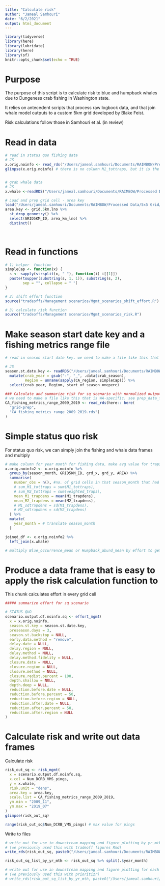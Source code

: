 ```yaml
---
title: "Calculate risk"
author: "Jameal Samhouri"
date: "6/2/2021"
output: html_document
---
```


```r
library(tidyverse)
library(here)
library(lubridate)
library(here)
library(sf)
knitr::opts_chunk$set(echo = TRUE)
```

# Purpose

The purpose of this script is to calculate risk to blue and humpback whales due to Dungeness crab fishing in Washington state. 

It relies on antecedent scripts that process raw logbook data, and that join whale model outputs to a custom 5km grid developed by Blake Feist.

Risk calculations follow those in Samhouri et al. (in review)

# Read in data
```r

# read in status quo fishing data
# JS 
x.orig.noinfo <- read_rds("/Users/jameal.samhouri/Documents/RAIMBOW/Processed Data/Logbook-VMS/WA logbooks - mapping for CP/adj_summtraps.rds")
glimpse(x.orig.noinfo) # there is no column M2_tottraps, but it is the same as weighted_traps


# grab whale data
# JS 
x.whale <-readRDS("/Users/jameal.samhouri/Documents/RAIMBOW/Processed Data/5x5 Grid/Grid5km_whale.rds")

# Load and prep grid cell - area key
load("/Users/jameal.samhouri/Documents/RAIMBOW/Processed Data/5x5 Grid/Grid_5km_landerased.RDATA")
area.key <- grid.5km.lno %>% 
  st_drop_geometry() %>% 
  select(GRID5KM_ID, area_km_lno) %>% 
  distinct()

                          

```

# Read in functions

```r

# 1) helper  function
simpleCap <- function(x) {
  s <- sapply(strsplit(x, " "), function(i) i[[1]])
  paste(toupper(substring(s, 1, 1)), substring(s, 2),
        sep = "", collapse = " ")
}

# 2) shift effort function
source("tradeoffs/Management scenarios/Mgmt_scenarios_shift_effort.R")

# 3) calculate risk function
source("tradeoffs/Management scenarios/Mgmt_scenarios_risk.R")

```

# Make season start date key and a fishing metrics range file

```r

# read in season start date key. we need to make a file like this that is WA-specific. see add_day_of_season.Rmd

# JS 
season.st.date.key <- readRDS("/Users/jameal.samhouri/Documents/RAIMBOW/Processed Data/Samhouri et al. whales risk/Input_Data/season_start_dates/start_dates_by_CA_region.rds") %>% 
  mutate(crab_year = gsub("-", "_", .data$crab_season), 
         Region = unname(sapply(CA_region, simpleCap))) %>% 
  select(crab_year, Region, start_of_season_oneperc)

### Calculate and summarize risk for sq scenario with normalized outputs
# we need to make a file like this that is WA-specific. see prep_data_for_scenario_df_function.R
CA_fishing_metrics_range_2009_2019 <- read_rds(here:: here(
  "grid-prep",
  "CA_fishing_metrics_range_2009_2019.rds")
)

```

# Simple status quo risk

For status quo risk, we can simply join the fishing and whale data frames and multiply
```r

# make column for year month for fishing data, make avg value for traps for each yr month
x.orig.noinfo2 <- x.orig.noinfo %>%
  group_by(season_month, GRID5KM_ID, grd_x, grd_y, AREA) %>% 
  summarise( 
    number_obs = n(), #no. of grid cells in that season_month that had traps in them 
    # sum_M1_tottraps = sum(M1_tottraps), 
    # sum_M2_tottraps = sum(weighted_traps), 
    mean_M1_trapdens = mean(M1_trapdens), 
    mean_M2_trapdens = mean(M2_trapdens), 
    # M1_sdtrapdens = sd(M1_trapdens), 
    # M2_sdtrapdens = sd(M2_trapdens)
  ) %>%
  mutate(
    year_month = # translate season_month
  )

joined_df <- x.orig.noinfo2 %>%
  left_join(x.whale)

# multiply Blue_occurrence_mean or Humpback_abund_mean by effort to get raw risk

```

# Produce a data frame that is easy to apply the risk calculation function to

This chunk calculates effort in every grid cell 

```r
##### summarize effort for sq scenario

# STATUS QUO
scenario.output.df.noinfo.sq <- effort_mgmt(
  x = x.orig.noinfo,
  season.st.key = season.st.date.key, 
  preseason.days = 3,
  season.st.backstop = NULL, 
  early.data.method = "remove", 
  delay.date = NULL,
  delay.region = NULL,
  delay.method = NULL,
  delay.method.fidelity = NULL,
  closure.date = NULL,
  closure.region = NULL,
  closure.method = NULL,
  closure.redist.percent = 100,
  depth.shallow = NULL, 
  depth.deep = NULL, 
  reduction.before.date = NULL,
  reduction.before.percent = 50,
  reduction.before.region = NULL,
  reduction.after.date = NULL,
  reduction.after.percent = 50,
  reduction.after.region = NULL
)


```

# Calculate risk and write out data frames

Calculate risk
```r

risk_out_sq <- risk_mgmt(
  x = scenario.output.df.noinfo.sq, 
  x.col = Num_DCRB_VMS_pings, 
  y = x.whale,
  risk.unit = "dens", 
  area.key = area.key,
  scale.list = CA_fishing_metrics_range_2009_2019, 
  ym.min = "2009_11", 
  ym.max = "2019_07"
)
glimpse(risk_out_sq)

range(risk_out_sq$Num_DCRB_VMS_pings) # max value for pings

```

Write to files
```r

# write out for use in downstream mapping and figure plotting by yr_mth
# (we previously used this with tradeoff figures Rmd)
write_rds(risk_out_sq, paste0("/Users/jameal.samhouri/Documents/RAIMBOW/Processed Data/Samhouri et al. whales risk/Output_Data/scenario_output_dataframes/status_quo_risk_2009_2019_yr_mth_",today(),".rds"))

risk_out_sq_list_by_yr_mth <- risk_out_sq %>% split(.$year_month)

# write out for use in downstream mapping and figure plotting for each yr_mth separately
# (we previously used this with prioritizr)
# write_rds(risk_out_sq_list_by_yr_mth, paste0("/Users/jameal.samhouri/Documents/RAIMBOW/Processed Data/Samhouri et al. whales risk/Output_Data/scenario_output_dataframes/status_quo_risk_2009_2019_list_by_yr_mth_",today(),".rds"))

```